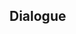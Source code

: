 {{Genius Invokation TCG Stage
|type         = Friendly Fracas
|group        = Invitation Board
|character    = Cyno
|requirement  = 7
|introduction = "There's no need to be concerned. I do not go quite as hard on new players."<br />Hint: Cyno's deck revolves around Energy and Normal Attacks, allowing him to launch attacks even as he shifts resources around.
|objective_1  = Achieve victory
|reward_1     = Cyno*1
|objective_2  = Achieve victory within 6 Rounds
|reward_2     = Featherfall Judgment*1
|objective_3  = Win with less than 2 characters defeated
|reward_3     = Featherfall Judgment*1
|lineup       = Cyno;Razor;Xingqiu
|action       = Featherfall Judgment;Thunder Summoner's Crown;Skyward Spine;White Tassel;Sacrificial Greatsword;Wagner;Parametric Transformer;Ellin;Jueyun Guoba;Northern Smoked Chicken;Minty Meat Rolls;Adventurer's Bandana;Iron Tongue Tian;Liu Su;Starsigns;Featherfall Judgment;Thunder Summoner's Crown;Skyward Spine;White Tassel;Sacrificial Greatsword;Wagner;Parametric Transformer;Ellin;Jueyun Guoba;Northern Smoked Chicken;Minty Meat Rolls;Adventurer's Bandana;Iron Tongue Tian;Liu Su;Starsigns
}}

==Dialogue==
{{Transclude|Genius Invokation TCG/Stage/Cyno|Friendly Fracas}}